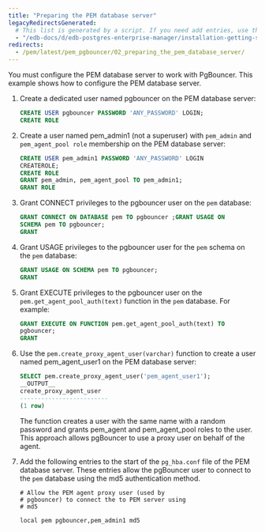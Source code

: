 ```yaml
---
title: "Preparing the PEM database server"
legacyRedirectsGenerated:
  # This list is generated by a script. If you need add entries, use the `legacyRedirects` key.
  - "/edb-docs/d/edb-postgres-enterprise-manager/installation-getting-started/pgbouncer-configuration-guide/8.0/preparing_the_pem_database_server.html"
redirects:
  - /pem/latest/pem_pgbouncer/02_preparing_the_pem_database_server/
---
```


You must configure the PEM database server to work with PgBouncer. This example shows how to configure the PEM database server.

1.  Create a dedicated user named pgbouncer on the PEM database server:

    ```sql
    CREATE USER pgbouncer PASSWORD 'ANY_PASSWORD' LOGIN;
    CREATE ROLE
    ```

2.  Create a user named pem_admin1 (not a superuser) with `pem_admin` and `pem_agent_pool role` membership on the PEM database server:

    ```sql
    CREATE USER pem_admin1 PASSWORD 'ANY_PASSWORD' LOGIN
    CREATEROLE;
    CREATE ROLE
    GRANT pem_admin, pem_agent_pool TO pem_admin1;
    GRANT ROLE
    ```

3.  Grant CONNECT privileges to the pgbouncer user on the `pem` database:

    ```sql
    GRANT CONNECT ON DATABASE pem TO pgbouncer ;GRANT USAGE ON
    SCHEMA pem TO pgbouncer;
    GRANT
    ```

4.  Grant USAGE privileges to the pgbouncer user for the `pem` schema on the `pem` database:

    ```sql
    GRANT USAGE ON SCHEMA pem TO pgbouncer;
    GRANT
    ```

5.  Grant EXECUTE privileges to the pgbouncer user on the `pem.get_agent_pool_auth(text)` function in the `pem` database. For example:

    ```sql
    GRANT EXECUTE ON FUNCTION pem.get_agent_pool_auth(text) TO
    pgbouncer;
    GRANT
    ```

6.  Use the `pem.create_proxy_agent_user(varchar)` function to create a user named pem_agent_user1 on the PEM database server:

    ```sql
    SELECT pem.create_proxy_agent_user('pem_agent_user1');
    __OUTPUT__
    create_proxy_agent_user
    -------------------------
    (1 row)
    ```

    The function creates a user with the same name with a random password and grants pem_agent and pem_agent_pool roles to the user. This approach allows pgBouncer to use a proxy user on behalf of the agent.

7.  Add the following entries to the start of the `pg_hba.conf` file of the PEM database server. These entries allow the pgBouncer user to connect to the `pem` database using the md5 authentication method.

    ```shell
    # Allow the PEM agent proxy user (used by
    # pgbouncer) to connect the to PEM server using
    # md5

    local pem pgbouncer,pem_admin1 md5
    ```
